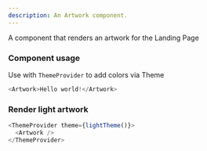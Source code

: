 ```yaml
---
description: An Artwork component.
---
```



A component that renders an artwork for the Landing Page

### Component usage

Use with `ThemeProvider` to add colors via Theme

```js
<Artwork>Hello world!</Artwork>
```

### Render light artwork

```js live
<ThemeProvider theme={lightTheme()}>
  <Artwork />
</ThemeProvider>
```
